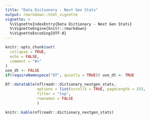 ```yaml
---
title: "Data Dictionary - Next Gen Stats"
output: rmarkdown::html_vignette
vignette: >
  %\VignetteIndexEntry{Data Dictionary - Next Gen Stats}
  %\VignetteEngine{knitr::rmarkdown}
  %\VignetteEncoding{UTF-8}
---
```


```r
knitr::opts_chunk$set(
  collapse = TRUE,
  echo = FALSE,
  comment = "#>"
)
use_dt <- FALSE
if(requireNamespace("DT", quietly = TRUE)) use_dt <- TRUE
```

```r
DT::datatable(nflreadr::dictionary_nextgen_stats, 
              options = list(scrollX = TRUE, pageLength = 25),
              filter = "top",
              rownames = FALSE
              )
```

```r
knitr::kable(nflreadr::dictionary_nextgen_stats)
```
